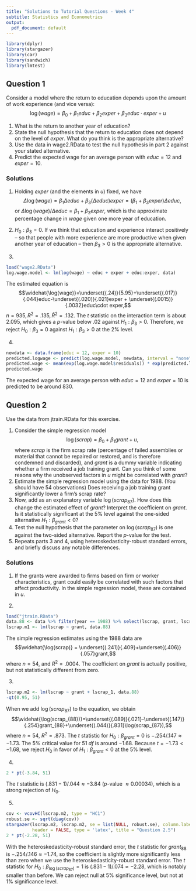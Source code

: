---
title: "Solutions to Tutorial Questions - Week 4"
subtitle: Statistics and Econometrics
output:
  pdf_document: default
---

```{r setup, include = FALSE}
library(dplyr)
library(stargazer)
library(car)
library(sandwich)
library(lmtest)
```

## Question 1
Consider a model where the return to education depends upon the amount of work experience (and vice versa): $$\log(wage)=\beta_0+\beta_1 educ+\beta_2 exper +\beta_3 educ\cdot exper +u$$

1. What is the return to another year of education?
2. State the null hypothesis that the return to education does not depend on the level of $exper$. What do you think is the appropriate alternative?
3. Use the data in wage2.RData to test the null hypothesis in part 2 against your stated alternative.
4. Predict the expected wage for an average person with $educ=12$ and $exper=10$.

### Solutions
1. Holding $exper$ (and the elements in $u$) fixed, we have $$\Delta\log(wage) = \beta_1\Delta educ+\beta_3(\Delta educ) exper = (\beta_1 +\beta_3 exper)\Delta educ,$$ or $\Delta\log(wage)/\Delta educ=\beta_1+\beta_3 exper$, which is the approximate percentage change in $wage$ given one more year of education.

2. $H_0:\beta_3=0$. If we think that education and experience interact positively -- so that people with more experience are more productive when given another year of education -- then $\beta_3>0$ is the appropriate alternative.

3. 
```{r}
load("wage2.RData")
log.wage.model <- lm(log(wage) ~ educ + exper + educ:exper, data)
```
The estimated equation is $$\widehat{\log(wage)}=\underset{(.24)}{5.95}+\underset{(.017)}{.044}educ-\underset{(.020)}{.021}exper + \underset{(.0015)}{.0032}educ\cdot exper,$$ $n=935,R^2=.135,\bar{R}^2=.132$. The $t$ statistic on the interaction term is about $2.095$, which gives a $p$-value below $.02$ against $H_1:\beta_3>0$. Therefore, we reject $H_0:\beta_3=0$ against $H_1:\beta_3>0$ at the $2\%$ level.

4. 
```{r}
newdata <- data.frame(educ = 12, exper = 10)
predicted.logwage <- predict(log.wage.model, newdata, interval = "none")
predicted.wage <- mean(exp(log.wage.model$residuals)) * exp(predicted.logwage)
predicted.wage
```
The expected wage for an average person with $educ=12$ and $exper=10$ is predicted to be around $830$.


## Question 2
Use the data from jtrain.RData for this exercise.

1. Consider the simple regression model $$\log(scrap)=\beta_0+\beta_1 grant +u,$$ where $scrap$ is the firm scrap rate (percentage of failed assemblies or material that cannot be repaired or restored, and is therefore condemned and discarded), and $grant$ is a dummy variable indicating whether a firm received a job training grant. Can you think of some reaons why the unobserved factors in $u$ might be correlated with $grant$?
2. Estimate the simple regression model using the data for 1988. (You should have 54 observations) Does receiving a job training grant significantly lower a firm's scrap rate?
3. Now, add as an explanatory variable $\log(scrap_{87})$. How does this change the estimated effect of $grant$? Interpret the coefficient on $grant$. Is it statistically significant at the 5% level against the one-sided alternative $H_1: \beta_{grant}<0$?
4. Test the null hypothesis that the parameter on $\log(scrap_{87})$ is one against the two-sided alternative. Report the $p$-value for the test.
5. Repeats parts 3 and 4, using heteroskedasticity-robust standard errors, and briefly discuss any notable differences.

### Solutions
1. If the grants were awarded to firms based on firm or worker characteristics, grant could easily be correlated with such factors that affect productivity. In the simple regression model, these are contained in $u$.

2. 
```{r}
load("jtrain.RData")
data.88 <- data %>% filter(year == 1988) %>% select(lscrap, grant, lscrap_1) %>% na.omit
lscrap.m1 <- lm(lscrap ~ grant, data.88)
```
The simple regression estimates using the 1988 data are $$\widehat{\log(scrap)} = \underset{(.241)}{.409}+\underset{(.406)}{.057}grant,$$ where $n=54$, and $R^2=.0004$. The coefficient on $grant$ is actually positive, but not statistically different from zero.

3. 
```{r}
lscrap.m2 <- lm(lscrap ~ grant + lscrap_1, data.88)
-qt(0.95, 51)
```
When we add $\log(scrap_{87})$ to the equation, we obtain $$\widehat{\log(scrap_{88})}=\underset{(.089)}{.021}-\underset{(.147)}{.254}grant_{88}+\underset{(.044)}{.831}\log(scrap_{87}),$$ where $n=54$, $R^2=.873$. The $t$ statistic for $H_0:\beta_{grant}=0$ is $-.254/.147\approx -1.73$. The 5% critical value for 51 $df$ is around $-1.68$. Because $t=-1.73<-1.68$, we reject $H_0$ in favor of $H_1:\beta_{grant}<0$ at the 5% level.

4. 
```{r}
2 * pt(-3.84, 51)
```
The $t$ statistic is $(.831-1)/.044\approx -3.84$ ($p$-value $\approx 0.00034$), which is a strong rejection of $H_0$.

5. 
```{r, results='asis'}
cov <- vcovHC(lscrap.m2, type = "HC1")
robust.se <- sqrt(diag(cov))
stargazer(lscrap.m2, lscrap.m2, se = list(NULL, robust.se), column.labels = c("default", "robust"), 
          header = FALSE, type = 'latex', title = "Question 2.5")
2 * pt(-2.28, 51)
```

With the heteroskedasticity-robust standard error, the $t$ statistic for $grant_{88}$ is $-.254/.146\approx -1.74$, so the coefficient is slightly more significantly less than zero when we use the heteroskedasticity-robust standard error. The $t$ statistic for $H_0:\beta_{\log(scrap_{87})}=1$ is $(.831-1)/.074\approx -2.28$, which is notably smaller than before. We can reject null at 5% significance level, but not at 1% significance level.